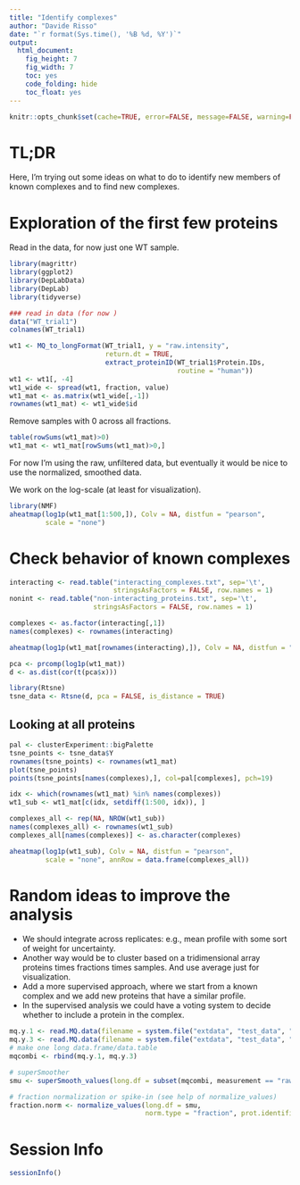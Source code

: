 ```yaml
---
title: "Identify complexes"
author: "Davide Risso"
date: "`r format(Sys.time(), '%B %d, %Y')`"
output: 
  html_document: 
    fig_height: 7
    fig_width: 7
    toc: yes
    code_folding: hide
    toc_float: yes
---
```


```r
knitr::opts_chunk$set(cache=TRUE, error=FALSE, message=FALSE, warning=FALSE)
```

# TL;DR

Here, I'm trying out some ideas on what to do to identify new members of known complexes and to find new complexes.

# Exploration of the first few proteins

Read in the data, for now just one WT sample.

```r
library(magrittr)
library(ggplot2)
library(DepLabData)
library(DepLab)
library(tidyverse)

### read in data (for now )
data("WT_trial1")
colnames(WT_trial1)

wt1 <- MQ_to_longFormat(WT_trial1, y = "raw.intensity",
                        return.dt = TRUE,
                        extract_proteinID(WT_trial1$Protein.IDs,
                                          routine = "human"))
wt1 <- wt1[, -4]
wt1_wide <- spread(wt1, fraction, value)
wt1_mat <- as.matrix(wt1_wide[,-1])
rownames(wt1_mat) <- wt1_wide$id
```

Remove samples with 0 across all fractions.

```r
table(rowSums(wt1_mat)>0)
wt1_mat <- wt1_mat[rowSums(wt1_mat)>0,]
```

For now I'm using the raw, unfiltered data, but eventually it would be nice to use the normalized, smoothed data.

We work on the log-scale (at least for visualization).

```r
library(NMF)
aheatmap(log1p(wt1_mat[1:500,]), Colv = NA, distfun = "pearson",
         scale = "none")
```

# Check behavior of known complexes

```r
interacting <- read.table("interacting_complexes.txt", sep='\t',
                          stringsAsFactors = FALSE, row.names = 1)
nonint <- read.table("non-interacting_proteins.txt", sep='\t',
                     stringsAsFactors = FALSE, row.names = 1)

complexes <- as.factor(interacting[,1])
names(complexes) <- rownames(interacting)

aheatmap(log1p(wt1_mat[rownames(interacting),]), Colv = NA, distfun = "pearson", scale = "none", annRow = data.frame(complexes))
```

```r
pca <- prcomp(log1p(wt1_mat))
d <- as.dist(cor(t(pca$x)))

library(Rtsne)
tsne_data <- Rtsne(d, pca = FALSE, is_distance = TRUE)
```

## Looking at all proteins

```r
pal <- clusterExperiment::bigPalette
tsne_points <- tsne_data$Y
rownames(tsne_points) <- rownames(wt1_mat)
plot(tsne_points)
points(tsne_points[names(complexes),], col=pal[complexes], pch=19)
```

```r
idx <- which(rownames(wt1_mat) %in% names(complexes))
wt1_sub <- wt1_mat[c(idx, setdiff(1:500, idx)), ]

complexes_all <- rep(NA, NROW(wt1_sub))
names(complexes_all) <- rownames(wt1_sub)
complexes_all[names(complexes)] <- as.character(complexes)

aheatmap(log1p(wt1_sub), Colv = NA, distfun = "pearson",
         scale = "none", annRow = data.frame(complexes_all))
```

# Random ideas to improve the analysis

* We should integrate across replicates: e.g., mean profile with some sort of weight for uncertainty.
* Another way would be to cluster based on a tridimensional array proteins times fractions times samples. And use average just for visualization.
* Add a more supervised approach, where we start from a known complex and we add new proteins that have a similar profile.
* In the supervised analysis we could have a voting system to decide whether to include a protein in the complex.



```r

mq.y.1 <- read.MQ.data(filename = system.file("extdata", "test_data", "proteinGroups_100mM_new.txt", package = "DepLab"), expt.id = "100mM", data.subset = "poi", organism = "yeast")
mq.y.3 <- read.MQ.data(filename = system.file("extdata", "test_data", "proteinGroups_300mM_new.txt", package = "DepLab"), expt.id = "300mM", data.subset = "poi", organism = "yeast")
# make one long data.frame/data.table 
mqcombi <- rbind(mq.y.1, mq.y.3)

# superSmoother
smu <- superSmooth_values(long.df = subset(mqcombi, measurement == "raw.intensity"), prot.identifier = "gene_symbol")

# fraction normalization or spike-in (see help of normalize_values)
fraction.norm <- normalize_values(long.df = smu,
                                  norm.type = "fraction", prot.identifier = "gene_symbol")

```
# Session Info

```r
sessionInfo()
```

